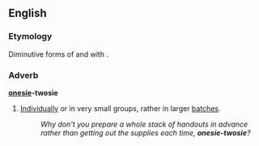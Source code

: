 ==English==

===Etymology===
Diminutive forms of {{term|one}} and {{term|two}} with {{term|-ie}}.

===Adverb===
'''[[onesie]]-twosie'''

# {{context|idiomatic}} [[individually|Individually]] or in very small groups, rather in larger [[batches]]. 
#: ''Why don't you prepare a whole stack of handouts in advance rather than getting out the supplies each time, '''onesie-twosie'''?''